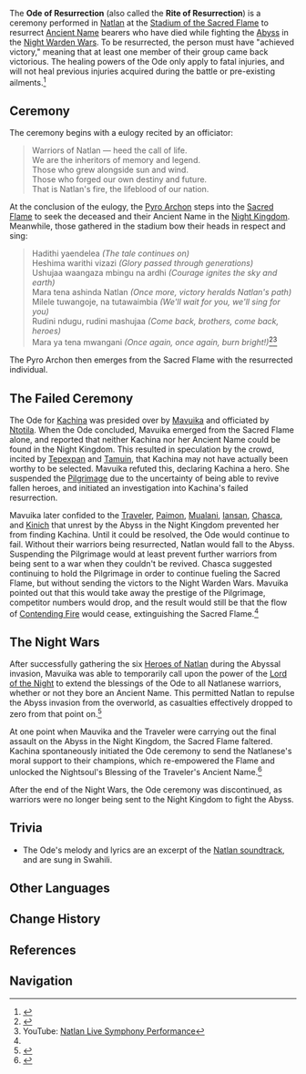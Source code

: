 {{Terminology Infobox
|type      = Lore
|type2     = Natlan Culture
}}
The '''Ode of Resurrection''' (also called the '''Rite of Resurrection''') is a ceremony performed in [[Natlan]] at the [[Stadium of the Sacred Flame]] to resurrect [[Ancient Name]] bearers who have died while fighting the [[Abyss]] in the [[Night Warden Wars]]. To be resurrected, the person must have "achieved victory," meaning that at least one member of their group came back victorious. The healing powers of the Ode only apply to fatal injuries, and will not heal previous injuries acquired during the battle or pre-existing ailments.<ref>{{Ref/CS|Mavuika|Vision}}</ref>

==Ceremony==
The ceremony begins with a eulogy recited by an officiator:

<blockquote>
Warriors of Natlan &mdash; heed the call of life.<br>
We are the inheritors of memory and legend.<br>
Those who grew alongside sun and wind.<br>
Those who forged our own destiny and future.<br>
That is Natlan's fire, the lifeblood of our nation.
</blockquote>

At the conclusion of the eulogy, the [[Pyro Archon]] steps into the [[Sacred Flame]] to seek the deceased and their Ancient Name in the [[Night Kingdom]]. Meanwhile, those gathered in the stadium bow their heads in respect and sing:

<blockquote>
Hadithi yaendelea ''(The tale continues on)''<br>
Heshima warithi vizazi ''(Glory passed through generations)''<br>
Ushujaa waangaza mbingu na ardhi ''(Courage ignites the sky and earth)''<br>
Mara tena ashinda Natlan ''(Once more, victory heralds Natlan's path)''<br>
Milele tuwangoje, na tutawaimbia ''(We'll wait for you, we'll sing for you)''<br>
Rudini ndugu, rudini mashujaa ''(Come back, brothers, come back, heroes)''<br>
Mara ya tena mwangani ''(Once again, once again, burn bright!)''<ref name="Decision">{{Ref/Quest|A Decision (Archon Quest)}}</ref><ref>YouTube: [https://youtu.be/TyCB25oXUA4 Natlan Live Symphony Performance]</ref>
</blockquote>

The Pyro Archon then emerges from the Sacred Flame with the resurrected individual.

==The Failed Ceremony==
The Ode for [[Kachina]] was presided over by [[Mavuika]] and officiated by [[Ntotila]]. When the Ode concluded, Mavuika emerged from the Sacred Flame alone, and reported that neither Kachina nor her Ancient Name could be found in the Night Kingdom. This resulted in speculation by the crowd, incited by [[Tepexpan]] and [[Tamuin]], that Kachina may not have actually been worthy to be selected. Mavuika refuted this, declaring Kachina a hero. She suspended the [[Pilgrimage of the Return of the Sacred Flame|Pilgrimage]] due to the uncertainty of being able to revive fallen heroes, and initiated an investigation into Kachina's failed resurrection.

Mavuika later confided to the [[Traveler]], [[Paimon]], [[Mualani]], [[Iansan]], [[Chasca]], and [[Kinich]] that unrest by the Abyss in the Night Kingdom prevented her from finding Kachina. Until it could be resolved, the Ode would continue to fail. Without their warriors being resurrected, Natlan would fall to the Abyss. Suspending the Pilgrimage would at least prevent further warriors from being sent to a war when they couldn't be revived. Chasca suggested continuing to hold the Pilgrimage in order to continue fueling the Sacred Flame, but without sending the victors to the Night Warden Wars. Mavuika pointed out that this would take away the prestige of the Pilgrimage, competitor numbers would drop, and the result would still be that the flow of [[Contending Fire]] would cease, extinguishing the Sacred Flame.<ref name="Decision"></ref>

==The Night Wars==
After successfully gathering the six [[Heroes of Natlan]] during the Abyssal invasion, Mavuika was able to temporarily call upon the power of the [[Lord of the Night]] to extend the blessings of the Ode to all Natlanese warriors, whether or not they bore an Ancient Name. This permitted Natlan to repulse the Abyss invasion from the overworld, as casualties effectively dropped to zero from that point on.<ref>{{Ref/Quest|A Fuel Named "Fate"}}</ref>

At one point when Mauvika and the Traveler were carrying out the final assault on the Abyss in the Night Kingdom, the Sacred Flame faltered. Kachina spontaneously initiated the Ode ceremony to send the Natlanese's moral support to their champions, which re-empowered the Flame and unlocked the Nightsoul's Blessing of the Traveler's Ancient Name.<ref>{{Ref/Quest|Where All Hopes Lie}}</ref>

After the end of the Night Wars, the Ode ceremony was discontinued, as warriors were no longer being sent to the Night Kingdom to fight the Abyss.

==Trivia==
* The Ode's melody and lyrics are an excerpt of the [[Natlan (Soundtrack)|Natlan soundtrack]], and are sung in Swahili.

==Other Languages==
{{Other Languages
|en       = Ode of Resurrection
|zhs      = 还魂诗
|zhs_rm   = Huánhúnshī
|zht      = 還魂詩
|zht_rm   = Huánhúnshī
|zh_tl    = Poem of Resurrection
|ja       = 反魂の詩
|ja_rm    = Hangon no Uta
|ja_tl    = Poem of Resurrection
|ko       = 환혼시
|ko_tl    = 
|es       = Oda de la resurrección
|es_tl    = Ode of Resurrection
|fr       = Ode à la résurrection
|fr_tl    = Ode to Resurrection
|ru       = Ода воскресения
|ru_tl    = 
|th       = ศังสกานท์คืนวิญญาณ
|th_rm    = 
|th_tl    = 
|vi       = Thơ Hoàn Hồn
|vi_tl    = 
|de       = Ode der Auferstehung
|de_tl    = Ode of Resurrection
|id       = Gita Kebangkitan
|id_tl    = Song of Resurrection
|pt       = Ode da Ressurreição
|pt_tl    = 
|tr       = Diriliş Ağıdı
|tr_tl    = 
|it       = Ode della resurrezione
|it_tl    = 
}}

==Change History==
{{Change History|introduced=5.0}}

==References==
{{Reflist}}

==Navigation==
{{Lore Navbox|Terminology}}